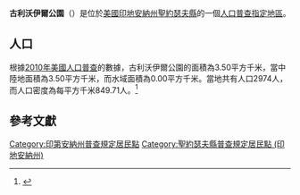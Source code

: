 {{noteTA
|G1=USState
|G2=地名
|G3=Unit
}}
{{Infobox settlement
|official_name            = 古利沃伊爾公園
|native_name = Gulivoire Park
|settlement_type          = [[人口普查指定地區|人口普查指定地區]]
|image_skyline            = St. Joseph County Indiana Incorporated and Unincorporated areas Gulivoire Park Highlighted.svg
|imagesize                = 250px
|image_map                = 
|mapsize                  = 
|pushpin_map              = USA Indiana 
|pushpin_label            = 古利沃伊爾公園
|pushpin_label_position   = top
|pushpin_map_caption      = 古利沃伊爾公園在印地安納州的位置
|subdivision_type         = [[世界政區索引|國家]]
|subdivision_type1        = [[美国州份|州份]]
|subdivision_type2        = [[印地安納州行政区划|縣]]
|subdivision_name         = [[美国|美国]]
|subdivision_name1        = [[印地安納州|印地安納州]]
|subdivision_name2        = [[聖約瑟夫縣_(印地安納州)|聖約瑟夫縣]]
|elevation_ft             = 850
|elevation_m              = 259
|timezone                 = [[北美东部时区|北美东部时区]]
|area_total_km2           = 3.50
|area_land_km2            = 3.50
|area_water_km2           = 0.00
|area_total_sq_mi         = 
|area_land_sq_mi          = 
|area_water_sq_mi         = 
|population_as_of         = [[2010年美國人口普查|2010]]
|population_footnotes     = 
|population_total         = 2974
|population_density_km2   = auto
|population_density_sq_mi = auto
|utc_offset               = -5
|coordinates              = {{coord|41|36|48|N|86|14|51|W|display=inline,title}}
| coor_pinpoint           = 
| coordinates_footnotes   = 
|timezone_DST             = EDT
|utc_offset_DST           = -4
|postal_code_type         = [[美國郵區編號|郵區編號]]
|postal_code              = 46614
|area_code                = {{link-en|电话区号574|Area code 574|574}}
|blank_name = [[地名信息系统|GNIS ID]]
|blank_info = 1867274<ref name="GNIS">{{cite gnis|1867274|Gulivoire Park}}</ref>
}}
'''古利沃伊爾公園'''（{{lang-en|Gulivoire Park}}）是位於[[美國|美國]][[印地安納州|印地安納州]][[聖約瑟夫縣_(印地安納州)|聖約瑟夫縣]]的一個[[人口普查指定地區|人口普查指定地區]]。

== 人口 ==
根據[[2010年美國人口普查|2010年美國人口普查]]的數據，古利沃伊爾公園的面積為3.50平方千米，當中陸地面積為3.50平方千米，而水域面積為0.00平方千米。當地共有人口2974人，而人口密度為每平方千米849.71人。<ref name="GR8">{{cite web|url=http://factfinder2.census.gov|publisher=[[美国人口调查局|美国人口调查局]]|accessdate=2011-05-14|title=American FactFinder|archive-date=2013-09-11|archive-url=https://web.archive.org/web/20130911234518/http://factfinder2.census.gov/|dead-url=no}}</ref>

== 參考文獻 ==
{{reflist}}

{{聖約瑟夫縣 (印地安納州)}}

{{DEFAULTSORT:Gulivoire Park, Indiana}}
[[Category:印第安納州普查規定居民點|Category:印第安納州普查規定居民點]]
[[Category:聖約瑟夫縣普查規定居民點_(印地安納州)|Category:聖約瑟夫縣普查規定居民點 (印地安納州)]]

{{Indiana-geo-stub}}